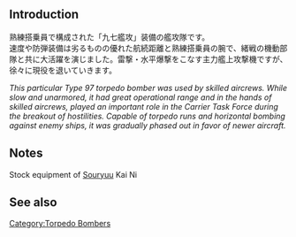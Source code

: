 {{Template:Equipmentinfo
|name = Type 97 Torpedo Bomber (Skilled)
|id = 98 
|japanesename = 九七式艦攻(熟練) 
|icon = {{BluePlane}}
|type = Carrier-Based Torpedo Bomber
|effect = {{Torpedo}}+8 {{ASW}}+5 {{Hit}}+2 {{LOS}}+2 
|radius = 4
|scrap = {{Fuel}}1 {{Ammo}}1 {{Bauxite}}2 
|image = <gallery type="slideshow" widths="360px" position="center" hideaddbutton="true">
Equipment098-1.png
Equipment098-2.png
Equipment098-3.png
Equipment098-4.png
</gallery>
|CVL = lime
|CV = lime
|CVB = lime
}}

==Introduction==
熟練搭乗員で構成された「九七艦攻」装備の艦攻隊です。<br>速度や防弾装備は劣るものの優れた航続距離と熟練搭乗員の腕で、緒戦の機動部隊と共に大活躍を演じました。雷撃・水平爆撃をこなす主力艦上攻撃機ですが、徐々に現役を退いていきます。

''This particular Type 97 torpedo bomber was used by skilled aircrews. While slow and unarmored, it had great operational range and in the hands of skilled aircrews, played an important role in the Carrier Task Force during the breakout of hostilities. Capable of torpedo runs and horizontal bombing against enemy ships, it was gradually phased out in favor of newer aircraft.''
==Notes==

Stock equipment of [[Souryuu]] Kai Ni
==See also==
{{Equipmentlist}}
[[Category:Torpedo Bombers]]